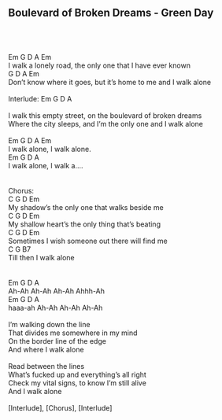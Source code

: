 ## Boulevard of Broken Dreams - Green Day\
\
\
\
Em        G              D              A             Em\
I walk a lonely road, the only one that I have ever known\
            G             D                A               Em\
Don't know where it goes, but it's home to me and I walk alone\
\
Interlude: Em  G  D  A\
\
I walk this empty street, on the boulevard of broken dreams\
Where the city sleeps, and I'm the only one and I walk alone\
\
Em  G  D            A           Em\
            I walk alone, I walk alone.\
Em  G  D            A\
            I walk alone, I walk a....\
\
\
Chorus:\
C       G            D              Em\
    My shadow's the only one that walks beside me\
C        G       D               Em\
    My shallow heart's the only thing that's beating\
C        G       D                 Em\
    Sometimes I wish someone out there will find me\
C         G      B7\
    Till then I walk alone\
\
\
 Em    G     D       A\
Ah-Ah Ah-Ah Ah-Ah   Ahhh-Ah\
     Em   G     D       A\
haaa-ah  Ah-Ah Ah-Ah   Ah-Ah\
\
I'm walking down the line\
That divides me somewhere in my mind\
On the border line of the edge\
And where I walk alone\
\
Read between the lines\
What's fucked up and everything's all right\
Check my vital signs, to know I'm still alive\
And I walk alone\
\
[Interlude], [Chorus], [Interlude]\
\
\
